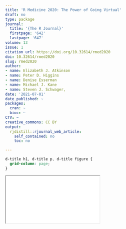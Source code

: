 ```yaml
---
title: 'R Medicine 2020: The Power of Going Virtual'
draft: no
type: package
journal:
  title: '{The R Journal}'
  firstpage: '642'
  lastpage: '647'
volume: 13
issue: 1
citation_url: https://doi.org/10.32614/rmed2020
doi: 10.32614/rmed2020
slug: rmed2020
author:
- name: Elizabeth J. Atkinson
- name: Peter D. Higgins
- name: Denise Esserman
- name: Michael J. Kane
- name: Steven J. Schwager,
date: '2021-07-01'
date_published: ~
packages:
  cran: ~
  bioc: ~
CTV: ~
creative_commons: CC BY
output:
  rjdistill::rjournal_web_article:
    self_contained: no
    toc: no

---
```


```css
d-title h1, d-title p, d-title figure {
  grid-column: page;
}
```

<div class="l-page">
  <object data="rmed2020.pdf" type="application/pdf" style="height:955px;width:100%">
    <iframe src="rmed2020.pdf"></iframe>
  </object>
</div>
